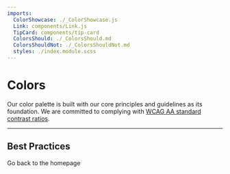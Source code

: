 ```yaml
---
imports:
  ColorShowcase: ./_ColorShowcase.js
  Link: components/Link.js
  TipCard: components/tip-card
  ColorsShould: ./_ColorsShould.md
  ColorsShouldNot: ./_ColorsShouldNot.md
  styles: ./index.module.scss
---
```


# Colors

Our color palette is built with our core principles and guidelines as its foundation. We are committed to complying with [WCAG AA standard contrast ratios](https://www.w3.org/TR/WCAG20/#visual-audio-contrast-contrast).

---

<ColorShowcase />

## Best Practices

<div className={styles.tipsContainer}>
    <TipCard title="Colors should…" type="tip" content={ColorsShould} />
    <TipCard title="Colors should not…" type="warning" content={ColorsShouldNot} />
</div>

<Link to="/">Go back to the homepage</Link>